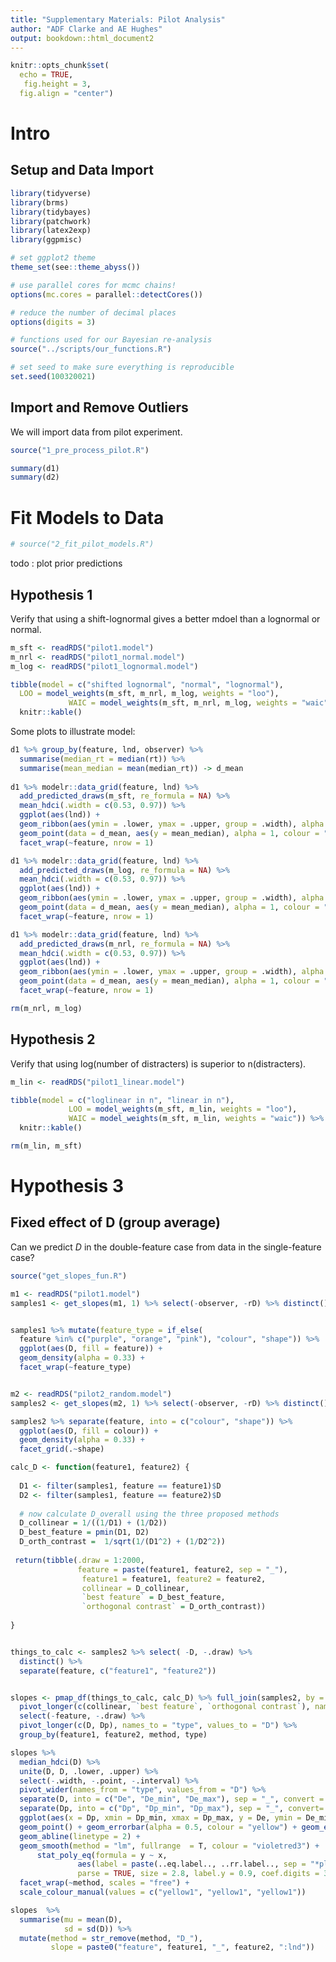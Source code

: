 ```yaml
---
title: "Supplementary Materials: Pilot Analysis"
author: "ADF Clarke and AE Hughes"
output: bookdown::html_document2
---
```


```r
knitr::opts_chunk$set(
  echo = TRUE,
   fig.height = 3,
  fig.align = "center")

```

# Intro

## Setup and Data Import

```r
library(tidyverse)
library(brms)
library(tidybayes)
library(patchwork)
library(latex2exp)
library(ggpmisc)
```

```r
# set ggplot2 theme
theme_set(see::theme_abyss())

# use parallel cores for mcmc chains!
options(mc.cores = parallel::detectCores())

# reduce the number of decimal places
options(digits = 3)

# functions used for our Bayesian re-analysis
source("../scripts/our_functions.R")

# set seed to make sure everything is reproducible 
set.seed(100320021)
```

## Import and Remove Outliers 

We will import data from pilot experiment. 

```r
source("1_pre_process_pilot.R")

summary(d1)
summary(d2)
```

# Fit Models to Data

```r

# source("2_fit_pilot_models.R")

```

todo : plot prior predictions

## Hypothesis 1 

Verify that using a shift-lognormal gives a better mdoel than a lognormal or normal.

```r
m_sft <- readRDS("pilot1.model")
m_nrl <- readRDS("pilot1_normal.model")
m_log <- readRDS("pilot1_lognormal.model")

tibble(model = c("shifted lognormal", "normal", "lognormal"),
  LOO = model_weights(m_sft, m_nrl, m_log, weights = "loo"),
             WAIC = model_weights(m_sft, m_nrl, m_log, weights = "waic")) %>%
  knitr::kable()
```

Some plots to illustrate model:

```r
d1 %>% group_by(feature, lnd, observer) %>%
  summarise(median_rt = median(rt)) %>%
  summarise(mean_median = mean(median_rt)) -> d_mean
  
d1 %>% modelr::data_grid(feature, lnd) %>%
  add_predicted_draws(m_sft, re_formula = NA) %>%
  mean_hdci(.width = c(0.53, 0.97)) %>%
  ggplot(aes(lnd)) +
  geom_ribbon(aes(ymin = .lower, ymax = .upper, group = .width), alpha = 0.3, fill = "pink") + 
  geom_point(data = d_mean, aes(y = mean_median), alpha = 1, colour = "white") + 
  facet_wrap(~feature, nrow = 1)

d1 %>% modelr::data_grid(feature, lnd) %>%
  add_predicted_draws(m_log, re_formula = NA) %>%
  mean_hdci(.width = c(0.53, 0.97)) %>%
  ggplot(aes(lnd)) +
  geom_ribbon(aes(ymin = .lower, ymax = .upper, group = .width), alpha = 0.3, fill = "pink") + 
  geom_point(data = d_mean, aes(y = mean_median), alpha = 1, colour = "white") + 
  facet_wrap(~feature, nrow = 1)

d1 %>% modelr::data_grid(feature, lnd) %>%
  add_predicted_draws(m_nrl, re_formula = NA) %>%
  mean_hdci(.width = c(0.53, 0.97)) %>%
  ggplot(aes(lnd)) +
  geom_ribbon(aes(ymin = .lower, ymax = .upper, group = .width), alpha = 0.3, fill = "pink") + 
  geom_point(data = d_mean, aes(y = mean_median), alpha = 1, colour = "white") + 
  facet_wrap(~feature, nrow = 1)

rm(m_nrl, m_log)
```

## Hypothesis 2

Verify that using log(number of distracters) is superior to n(distracters).

```r
m_lin <- readRDS("pilot1_linear.model")

tibble(model = c("loglinear in n", "linear in n"),
             LOO = model_weights(m_sft, m_lin, weights = "loo"),
             WAIC = model_weights(m_sft, m_lin, weights = "waic")) %>%
  knitr::kable()

rm(m_lin, m_sft)
```

# Hypothesis 3

## Fixed effect of D (group average)

Can we predict $D$ in the double-feature case from data in the single-feature case?

```r
source("get_slopes_fun.R")

m1 <- readRDS("pilot1.model")
samples1 <- get_slopes(m1, 1) %>% select(-observer, -rD) %>% distinct()


samples1 %>% mutate(feature_type = if_else(
  feature %in% c("purple", "orange", "pink"), "colour", "shape")) %>%
  ggplot(aes(D, fill = feature)) + 
  geom_density(alpha = 0.33) + 
  facet_wrap(~feature_type)


m2 <- readRDS("pilot2_random.model") 
samples2 <- get_slopes(m2, 1) %>% select(-observer, -rD) %>% distinct()

samples2 %>% separate(feature, into = c("colour", "shape")) %>%
  ggplot(aes(D, fill = colour)) + 
  geom_density(alpha = 0.33) + 
  facet_grid(.~shape)

```

```r

calc_D <- function(feature1, feature2) {
  
  D1 <- filter(samples1, feature == feature1)$D
  D2 <- filter(samples1, feature == feature2)$D
  
  # now calculate D_overall using the three proposed methods
  D_collinear = 1/((1/D1) + (1/D2))
  D_best_feature = pmin(D1, D2)
  D_orth_contrast =  1/sqrt(1/(D1^2) + (1/D2^2))
  
 return(tibble(.draw = 1:2000,
               feature = paste(feature1, feature2, sep = "_"),
                feature1 = feature1, feature2 = feature2,
                collinear = D_collinear,
                `best feature` = D_best_feature,
                `orthogonal contrast` = D_orth_contrast))
  
}


things_to_calc <- samples2 %>% select( -D, -.draw) %>%
  distinct() %>%
  separate(feature, c("feature1", "feature2"))


slopes <- pmap_df(things_to_calc, calc_D) %>% full_join(samples2, by = c(".draw", "feature")) %>%
  pivot_longer(c(collinear, `best feature`, `orthogonal contrast`), names_to = "method", values_to = "Dp") %>%
  select(-feature, -.draw) %>%
  pivot_longer(c(D, Dp), names_to = "type", values_to = "D") %>%
  group_by(feature1, feature2, method, type)

slopes %>%
  median_hdci(D) %>%
  unite(D, D, .lower, .upper) %>%
  select(-.width, -.point, -.interval) %>%
  pivot_wider(names_from = "type", values_from = "D") %>%
  separate(D, into = c("De", "De_min", "De_max"), sep = "_", convert = TRUE) %>%
  separate(Dp, into = c("Dp", "Dp_min", "Dp_max"), sep = "_", convert=  TRUE) %>%
  ggplot(aes(x = Dp, xmin = Dp_min, xmax = Dp_max, y = De, ymin = De_min, ymax = De_max)) + 
  geom_point() + geom_errorbar(alpha = 0.5, colour = "yellow") + geom_errorbarh(alpha = 0.5, colour = "yellow") + 
  geom_abline(linetype = 2) + 
  geom_smooth(method = "lm", fullrange  = T, colour = "violetred3") + 
      stat_poly_eq(formula = y ~ x, 
               aes(label = paste(..eq.label.., ..rr.label.., sep = "*plain(\",\")~")), 
               parse = TRUE, size = 2.8, label.y = 0.9, coef.digits = 3, rr.digits = 4, colour="yellow1") +
  facet_wrap(~method, scales = "free") +
  scale_colour_manual(values = c("yellow1", "yellow1", "yellow1"))

slopes  %>%
  summarise(mu = mean(D),
            sd = sd(D)) %>%
  mutate(method = str_remove(method, "D_"),
         slope = paste0("feature", feature1, "_", feature2, ":lnd"))



```